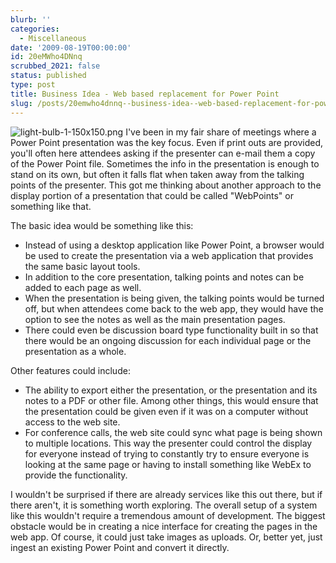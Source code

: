 ```yaml
---
blurb: ''
categories:
  - Miscellaneous
date: '2009-08-19T00:00:00'
id: 20eMWho4DNnq
scrubbed_2021: false
status: published
type: post
title: Business Idea - Web based replacement for Power Point
slug: /posts/20emwho4dnnq--business-idea--web-based-replacement-for-power-point
---
```


![light-bulb-1-150x150.png](http://www.alanwsmith.com/blog/wp-content/uploads/2009/08/light-bulb-1-150x150.png)
I've been in my fair share of meetings where a Power Point
presentation was the key focus. Even if print outs are provided,
you'll often here attendees asking if the presenter can e-mail them
a copy of the Power Point file. Sometimes the info in the
presentation is enough to stand on its own, but often it falls flat
when taken away from the talking points of the presenter. This got
me thinking about another approach to the display portion of a
presentation that could be called "WebPoints" or something like
that.

The basic idea would be something like this:

-   Instead of using a desktop application like Power Point, a
    browser would be used to create the presentation via a web
    application that provides the same basic layout tools.
-   In addition to the core presentation, talking points and notes
    can be added to each page as well.
-   When the presentation is being given, the talking points would
    be turned off, but when attendees come back to the web app, they
    would have the option to see the notes as well as the main
    presentation pages.
-   There could even be discussion board type functionality built
    in so that there would be an ongoing discussion for each individual
    page or the presentation as a whole.

Other features could include:

-   The ability to export either the presentation, or the
    presentation and its notes to a PDF or other file. Among other
    things, this would ensure that the presentation could be given even
    if it was on a computer without access to the web site.
-   For conference calls, the web site could sync what page is
    being shown to multiple locations. This way the presenter could
    control the display for everyone instead of trying to constantly
    try to ensure everyone is looking at the same page or having to
    install something like WebEx to provide the functionality.

I wouldn't be surprised if there are already services like this out
there, but if there aren't, it is something worth exploring. The
overall setup of a system like this wouldn't require a tremendous
amount of development. The biggest obstacle would be in creating a
nice interface for creating the pages in the web app. Of course, it
could just take images as uploads. Or, better yet, just ingest an
existing Power Point and convert it directly.
